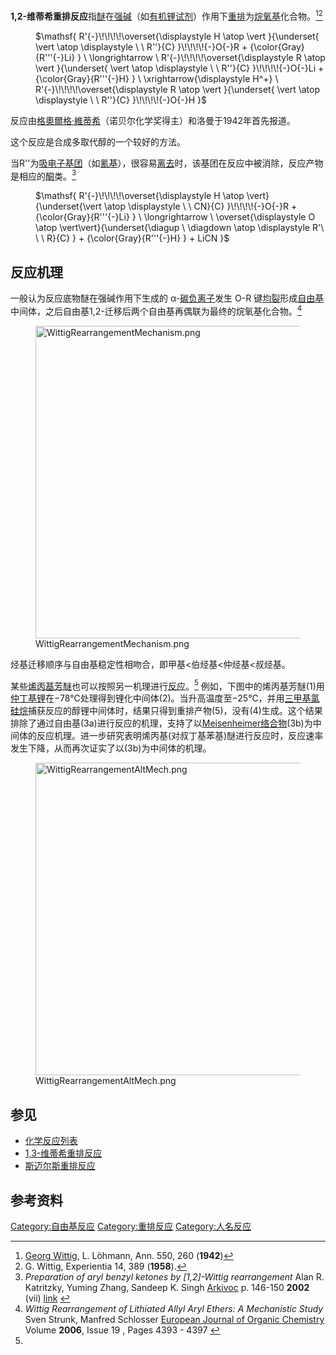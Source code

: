 {{NoteTA
|1=zh-cn:维蒂希;zh-tw:威悌
}}

'''1,2-维蒂希重排反应'''指[[醚|醚]]在[[强碱|强碱]]（如[[有机锂试剂|有机锂试剂]]）作用下[[重排|重排]]为[[烷氧基|烷氧基]]化合物。<ref>[[Georg_Wittig|Georg Wittig]], L. Löhmann, Ann. 550, 260 ('''1942''')</ref><ref>G. Wittig, Experientia 14, 389 ('''1958''').</ref> 

:<math title="1,2-Wittig重排">
\mathsf{
R'{-}\!\!\!\!\overset{\displaystyle H \atop \vert }{\underset{ \vert \atop \displaystyle \ \ R''}{C} }\!\!\!\!{-}O{-}R
+ {\color{Gray}{R'''{-}Li} } \ 
\longrightarrow \ 
R'{-}\!\!\!\!\overset{\displaystyle R \atop \vert }{\underset{ \vert \atop \displaystyle \ \ R''}{C} }\!\!\!\!{-}O{-}Li
+ {\color{Gray}{R'''{-}H} } \ 
\xrightarrow{\displaystyle H^+} \ 
R'{-}\!\!\!\!\overset{\displaystyle R \atop \vert }{\underset{ \vert \atop \displaystyle \ \ R''}{C} }\!\!\!\!{-}O{-}H
}
</math>

反应由[[格奧爾格·維蒂希|格奧爾格·維蒂希]]（诺贝尔化学奖得主）和洛曼于1942年首先报道。

这个反应是合成多取代醇的一个较好的方法。

当R<nowiki>''</nowiki>为[[吸电子基团|吸电子基团]]（如[[氰基|氰基]]），很容易[[离去|离去]]时，该基团在反应中被消除，反应产物是相应的[[酮|酮]]类。<ref>''Preparation of aryl benzyl ketones by [1,2]-Wittig rearrangement'' Alan R. Katritzky, Yuming Zhang, Sandeep K. Singh [[Arkivoc|Arkivoc]]  p. 146-150 '''2002''' (vii) [http://www.arkat-usa.org/ARKIVOC/JOURNAL_CONTENT/manuscripts/2002/SK-533EP%20as%20published%20mainmanuscript.pdf link] {{Wayback|url=http://www.arkat-usa.org/ARKIVOC/JOURNAL_CONTENT/manuscripts/2002/SK-533EP%20as%20published%20mainmanuscript.pdf |date=20060928190900 }}</ref> 

:<math title="1,2-维蒂希重排，R'' = 吸电子基团">
\mathsf{
R'{-}\!\!\!\!\overset{\displaystyle H \atop \vert}{\underset{\vert \atop \displaystyle \ \ CN}{C} }\!\!\!\!{-}O{-}R
+ {\color{Gray}{R'''{-}Li} } \ 
\longrightarrow \ 
\overset{\displaystyle O \atop \vert\vert}{\underset{\diagup \ \diagdown \atop \displaystyle R'\ \ \ R}{C} }
+ {\color{Gray}{R'''{-}H} } + LiCN
}
</math>

==反应机理==
一般认为反应底物醚在强碱作用下生成的 α-[[碳负离子|碳负离子]]发生 O-R 键[[均裂|均裂]]形成[[自由基|自由基]]中间体，之后自由基1,2-迁移后两个自由基再偶联为最终的烷氧基化合物。<ref name=strunk>''Wittig Rearrangement of Lithiated Allyl Aryl Ethers: A Mechanistic Study'' Sven Strunk, Manfred Schlosser [[European_Journal_of_Organic_Chemistry|European Journal of Organic Chemistry]] Volume '''2006''', Issue 19 , Pages 4393 - 4397 {{DOI|10.1002/ejoc.200600304}}</ref>

[[File:WittigRearrangementMechanism.png|500px]]

烃基迁移顺序与自由基稳定性相吻合，即甲基<伯烃基<仲烃基<叔烃基。

某些[[烯丙基芳醚|烯丙基芳醚]]也可以按照另一机理进行[[反应|反应]]。<ref name=strunk/> 例如，下图中的烯丙基芳醚(1)用[[仲丁基锂|仲丁基锂]]在−78℃处理得到锂化中间体(2)。当升高温度至−25℃，并用[[三甲基氯硅烷|三甲基氯硅烷]]捕获反应的醇锂中间体时，结果只得到重排产物(5)，没有(4)生成。这个结果排除了通过自由基(3a)进行反应的机理，支持了以[[Meisenheimer络合物|Meisenheimer络合物]](3b)为中间体的反应机理。进一步研究表明烯丙基(对叔丁基苯基)醚进行反应时，反应速率发生下降，从而再次证实了以(3b)为中间体的机理。

[[File:WittigRearrangementAltMech.png|500px]]

==参见==
* [[化学反应列表|化学反应列表]]
* [[1,3-维蒂希重排反应|1,3-维蒂希重排反应]]
* [[斯迈尔斯重排反应|斯迈尔斯重排反应]]

== 参考资料 ==
{{reflist}}

[[Category:自由基反应|Category:自由基反应]]
[[Category:重排反应|Category:重排反应]]
[[Category:人名反应|Category:人名反应]]